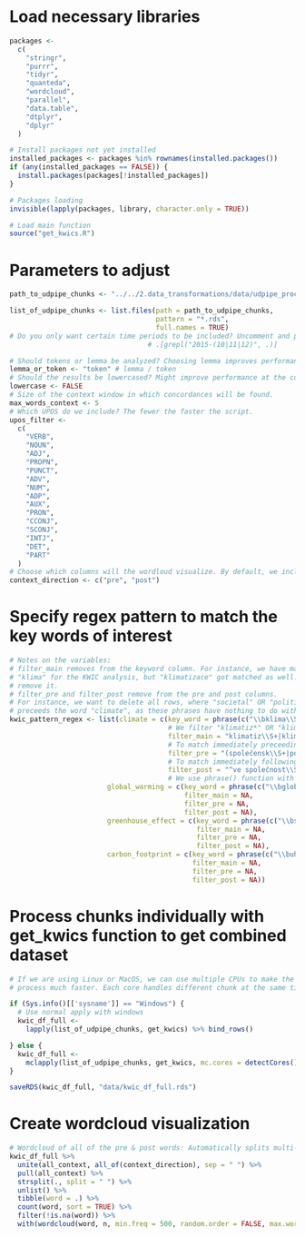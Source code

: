 # Load necessary libraries
```r
packages <-
  c(
    "stringr",
    "purrr",
    "tidyr",
    "quanteda",
    "wordcloud",
    "parallel",
    "data.table",
    "dtplyr",
    "dplyr"
  )

# Install packages not yet installed
installed_packages <- packages %in% rownames(installed.packages())
if (any(installed_packages == FALSE)) {
  install.packages(packages[!installed_packages])
}

# Packages loading
invisible(lapply(packages, library, character.only = TRUE))

# Load main function
source("get_kwics.R")

```


# Parameters to adjust
```r
path_to_udpipe_chunks <- "../../2.data_transformations/data/udpipe_processed"

list_of_udpipe_chunks <- list.files(path = path_to_udpipe_chunks,
                                    pattern = "*.rds",
                                    full.names = TRUE)
# Do you only want certain time periods to be included? Uncomment and pipe the line below.
                                  # .[grepl("2015-(10|11|12)", .)]

# Should tokens or lemma be analyzed? Choosing lemma improves performance at the cost of readability.
lemma_or_token <- "token" # lemma / token
# Should the results be lowercased? Might improve performance at the cost of readability.
lowercase <- FALSE
# Size of the context window in which concordances will be found.
max_words_context <- 5 
# Which UPOS do we include? The fewer the faster the script.
upos_filter <-
  c(
    "VERB",
    "NOUN",
    "ADJ",
    "PROPN",
    "PUNCT",
    "ADV",
    "NUM",
    "ADP",
    "AUX",
    "PRON",
    "CCONJ",
    "SCONJ",
    "INTJ",
    "DET",
    "PART"
  )
# Choose which columns will the wordloud visualize. By default, we include both. 
context_direction <- c("pre", "post") 
```

# Specify regex pattern to match the key words of interest
```r
# Notes on the variables: 
# filter_main removes from the keyword column. For instance, we have matched
# "klima" for the KWIC analysis, but "klimatizace" got matched as well. This will 
# remove it.
# filter_pre and filter_post remove from the pre and post columns.
# For instance, we want to delete all rows, where "societal" OR "political" 
# preceeds the word "climate", as these phrases have nothing to do with climate change. 
kwic_pattern_regex <- list(climate = c(key_word = phrase(c("\\bklima\\S*")),
                                       # We filter "klimatiz*" OR "klimatolo*" from main keywords
                                       filter_main = "klimatiz\\S+|klimatolo\\S+",
                                       # To match immediately preceeding word to the keyword in pre column, "$" must be used
                                       filter_pre = "(společensk\\S+|politick\\S+|podnikatelsk\\S+)$",
                                       # To match immediately following word in post column, "^" must be used
                                       filter_post = "^ve společnost\\S+"), 
                                       # We use phrase() function with ordinary space between both terms
                        global_warming = c(key_word = phrase(c("\\bglobáln\\S+ oteplován\\S+")),
                                           filter_main = NA,
                                           filter_pre = NA,
                                           filter_post = NA),
                        greenhouse_effect = c(key_word = phrase(c("\\bskleníkov\\S+ efekt\\S*")),
                                              filter_main = NA,
                                              filter_pre = NA,
                                              filter_post = NA),
                        carbon_footprint = c(key_word = phrase(c("\\buhlíkov\\S+ stop\\S+")),
                                             filter_main = NA,
                                             filter_pre = NA,
                                             filter_post = NA))
```

# Process chunks individually with get_kwics function to get combined dataset
```r
# If we are using Linux or MacOS, we can use multiple CPUs to make the whole
# process much faster. Each core handles different chunk at the same time.

if (Sys.info()[['sysname']] == "Windows") {
  # Use normal apply with windows
  kwic_df_full <-
    lapply(list_of_udpipe_chunks, get_kwics) %>% bind_rows()

} else {
  kwic_df_full <-
    mclapply(list_of_udpipe_chunks, get_kwics, mc.cores = detectCores() - 2) %>% bind_rows()
}

saveRDS(kwic_df_full, "data/kwic_df_full.rds")
```

# Create wordcloud visualization
```r
# Wordcloud of all of the pre & post words: Automatically splits multi-word token elements
kwic_df_full %>%
  unite(all_context, all_of(context_direction), sep = " ") %>%
  pull(all_context) %>%
  strsplit(., split = " ") %>%
  unlist() %>%
  tibble(word = .) %>%
  count(word, sort = TRUE) %>%
  filter(!is.na(word)) %>%
  with(wordcloud(word, n, min.freq = 500, random.order = FALSE, max.words = 100, colors = brewer.pal(8, "Dark2")))

```

